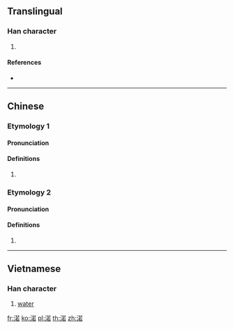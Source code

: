 {{character info/new}}
==Translingual==

===Han character===
{{Han char|rn=85|rad=水|as=09|sn=12|four=34164|canj=ETKR|ids=⿰氵若}}

# {{defn|Han|sort=水09}}

====References====
* {{Han ref|kx=0633.270|dkj=17753|hdz=31641.080|uh=6E03|ud=28163|bh=D9FC|bd=55804}}

----

==Chinese==

===Etymology 1===
{{zh-forms}}

====Pronunciation====
{{zh-pron
|m=ruò
|c=joek6
|mc=
|oc=
|cat=
}}

====Definitions====
{{zh-hanzi}}

# {{rfdef|zh}}

===Etymology 2===
{{zh-forms}}

====Pronunciation====
{{zh-pron
|m=rè
|c=je6
|mc=y
|oc=
|cat=
}}

====Definitions====
{{zh-hanzi}}

# {{rfdef|zh}}

----

==Vietnamese==

===Han character===
{{vi-hantu|[[nước]]}}

# [[water]]

[[fr:渃]]
[[ko:渃]]
[[pl:渃]]
[[th:渃]]
[[zh:渃]]
